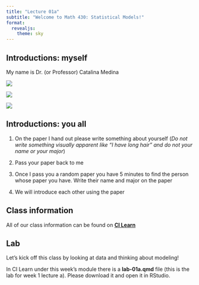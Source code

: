 ```yaml
---
title: "Lecture 01a"
subtitle: "Welcome to Math 430: Statistical Models!"
format: 
  revealjs:
    theme: sky
---
```


## Introductions: myself


My name is Dr. (or Professor) Catalina Medina 

::: {layout="[[1,1], [1]]"}

![](lecture-images/sonoma-county.jpg){fig-alt="Image of some grape vinyard with dry grass and hills."}

![](lecture-images/reno.jpg){fig-alt="Image of a city with some tall building surrounded by hills covered in snow."}

![](lecture-images/orange-county.jpg){fig-alt="Image of a coastline with beaches and houses."}
:::

## Introductions: you all

1. On the paper I hand out please write something about yourself (*Do not write something visually apparent like "I have long hair" and do not your name or your major*)

2. Pass your paper back to me

3. Once I pass you a random paper you have 5 minutes to find the person whose paper you have. Write their name and major on the paper

4. We will introduce each other using the paper

## Class information

All of our class information can be found on [**CI Learn**](https://cilearn.csuci.edu/)

## Lab

Let's kick off this class by looking at data and thinking about modeling!

In CI Learn under this week's module there is a **lab-01a.qmd** file (this is the lab for week 1 lecture a). Please download it and open it in RStudio. 